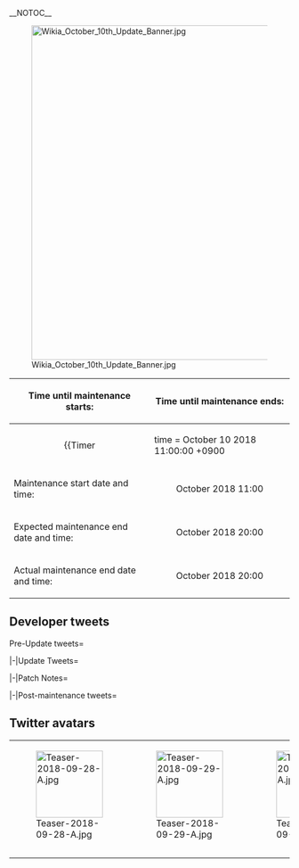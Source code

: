 __NOTOC__

<div style="float:right">{{Edit|Partials/Updates/2018 October {{Ordinal|10}}}}</div>

[[File:Wikia_October_10th_Update_Banner.jpg|600px|center|frameless|link=]]

{{clear}}
{| class="wikitable"
!Time until maintenance starts:
!Time until maintenance ends:
|-
| align="center" |{{Timer
|time = October 10 2018 11:00:00 +0900
|style = font-weight:bold;
|endClass = Maintstarts
|endText = '''Maintenance has begun.'''}}
| align="center" |{{Timer
|time = October 10 2018 20:00:00 +0900
|style = font-weight:bold;
|endClass = Maintends
|endText = '''Maintenance has ended.'''}}
|-
! scope="row" | Maintenance start date and time:
| align="center" | October {{Ordinal|10}} 2018 11:00
|-
! scope="row" | Expected maintenance end date and time:
| align="center" | October {{Ordinal|10}} 2018 20:00
|-
! scope="row" | Actual maintenance end date and time:
| align="center" | October {{Ordinal|10}} 2018 20:00
|}

{{:Partials/Updates/2018_October_{{Ordinal|10}}/Content|thread=true}}

== Developer tweets ==
<tabber>Pre-Update tweets=
{{MultiTweet
|MultiTweetID = preUpdate
|color = #ace
|title = Pre Update

|link01 = https://twitter.com/KanColle_STAFF/status/1046567092214874112
|JP01 = そして「艦これ」ゲーム本家内での鎮守府【秋刀魚】祭り、今秋も当然のように近づいています。ベテラン提督は既に体で覚えていますが、【秋刀魚】漁支援に大事なものは…適切な漁場の選択、魚群を捉える装備、魚群を集める猛烈に光る装備、そして鍛え抜かれた熟練の方達の力もありがたいです！
|EN01 = 
|TL01 = 

|link02 = https://twitter.com/KanColle_STAFF/status/1046770449995071488
|JP02 = ゲーム本家内、鎮守府【秋刀魚】祭りは現在展開中の【初秋イベ】作戦終了と共に開始予定です。現在のところ、今週末10/5(金)AM11;00を以て【初秋イベ】作戦終了予定でしたが、今週日本全土に襲来した台風24号及び各エリアの停電等の状況を鑑み、連休明け朝まで延長することを現在検討中です。
|EN02 = 
|TL02 = 

|link03 = https://twitter.com/KanColle_STAFF/status/1046925223486939136
|JP03 = 現在実施中の【初秋イベ】は【10/5(金)AM11;00】を以て全作戦終了予定でしたが、台風24号及び各エリアの停電等の状況を鑑み、また週明け10/9(火)にプラットフォームであるDMMさんのメンテが予定されていることから、【10/10(水)】朝を以て、全作戦終了とさせて頂きます。
|EN03 = 
|TL03 = 

|link04 = https://twitter.com/KanColle_STAFF/status/1046925812690169856
|JP04 = 既に多くの提督方が初秋イベの全作戦を完了されています。全作戦完了された提督方は、来たるべき秋刀魚祭りに向けて、資源そして鋭気の回復に努めて頂けますと幸いです。現在作戦中の提督の皆さん、艦隊の奮闘とそれぞれの目標の達成、作戦成功をお祈り致します！
|EN04 = 
|TL04 = 

|link05 = https://twitter.com/KanColle_STAFF/status/1046928497216647168
|JP05 = 「艦これ」次回の稼働全サーバ群共通メンテナンス＆アップデートは、来週【10/10(水) AM11:00】より実施予定です。同メンテ突入を以て、現在作戦展開中の初秋イベ：期間限定海域【抜錨！連合艦隊、西へ！】は全作戦完了です。また、同メンテ完了を以て、今秋も鎮守府【秋刀魚】祭り開幕です！
|EN05 = 
|TL05 = 

|link06 = https://twitter.com/KanColle_STAFF/status/1048031421887959040
|JP06 = そして、「艦これ」ゲーム本家でも…今秋の鎮守府【秋刀魚】祭りが近づいています！秋刀魚漁支援任務は同支援装備や作戦海域の戦略的選択がとっても大事！秋刀魚漁支援任務を全達成の艦隊には、今年も新型【大漁旗】が贈られます！※同リアル大漁旗はリアル鎮守府秋刀魚祭りでも展示予定です！
|EN06 = 
|TL06 = 

|link07 = https://twitter.com/KanColle_STAFF/status/1048383266112196608
|JP07 = 「艦これ」次回の稼働全サーバ群共通メンテナンス＆アップデートは、来週【10/10(水) AM11:00】より実施予定です。同メンテ突入を以て、現在展開中の初秋イベ：期間限定海域【抜錨！連合艦隊、西へ！】は全作戦完了です。現在作戦中の提督の皆さん、健闘とそれぞれの目標達成を祈願致します！
|EN07 = 
|TL07 = 

|link08 = https://twitter.com/KanColle_STAFF/status/1048755163618406400
|JP08 = 現在「艦これ」運営鎮守府では、次回「艦これ」メンテナンスの準備に入っています。【10/10(水) 11:00】メンテ突入を以て、初秋イベ：期間限定海域【抜錨！連合艦隊、西へ！】は全作戦終了です。また、同メンテに伴うアップデートでは何隻かの艦娘【秋刀魚】modeも実装予定です！お楽しみに！
|EN08 = 
|TL08 = 

|link09 = https://twitter.com/KanColle_STAFF/status/1049135447954190336
|JP09 = 現在「艦これ」運営鎮守府では、次回「艦これ」メンテナンスの準備を進めています。明後日【10/10(水) 11:00】メンテ突入を以て、初秋イベ：期間限定海域【抜錨！連合艦隊、西へ！】は全作戦終了です。また、同メンテに伴うアップデートによって今年の鎮守府秋刀魚祭りを実装、開幕予定です！
|EN09 = 
|TL09 = 

|link10 = https://twitter.com/KanColle_STAFF/status/1049481117986770944
|JP10 = 現在「艦これ」運営鎮守府では、次回「艦これ」メンテナンスの準備を進めています。明日【10/10(水) 11:00】メンテ突入を以て、【初秋イベ】は全作戦終了です。また、同日【20:00】見込みの本メンテに伴うアップデート完了を以て、今秋の鎮守府秋刀魚祭り開幕です。全艦、出漁…いえ出撃準備！
|EN10 = 
|TL10 =

|link11 = https://twitter.com/KanColle_STAFF/status/1049820940282945536
|JP11 = 本日【10/10(水) 11:00】より、「艦これ」稼働全サーバ群はメンテナンス＆アップデートを実施致します。メンテ突入を以て、初秋イベ：期間限定海域：【抜錨！連合艦隊、西へ！】は全作戦終了です。そして、季節は鎮守府【秋刀魚】祭りへ…。本メンテ＆アプデ完了は【20:00】を予定しています。
|EN11 = 
|TL11 = 

|link12 = https://twitter.com/KanColle_STAFF/status/1049838865073098752
|JP12 = 本日この後【11:00】より、「艦これ」稼働全サーバ群はメンテナンス＆アップデートに突入します。本メンテ突入を以て、初秋イベ：期間限定海域：【抜錨！連合艦隊、西へ！】は全作戦終了です。メンテ開始前にブラウザを閉じ、「艦これ」を一旦終了して頂けますと幸いです。
|EN12 = 
|TL12 = 
}}


|-|Update Tweets=
{{MultiTweet
|MultiTweetID = Update
|color = #ace
|title = Update


|link01 = https://twitter.com/KanColle_STAFF/status/1049844366162808833
|JP01 = メンテナンス状況：稼働全サーバ群はメンテナンスに突入しました！
「艦これ」稼働全サーバ群は、メンテナンス＆アップデート作業を開始しました。同完了は【20:00】予定です。初秋イベ：期間限定海域：【抜錨！連合艦隊、西へ！】は全作戦終了！全参加提督＆艦隊の皆さん、お疲れさまでした！
|EN01 = 
|TL01 = 

|link02 = https://twitter.com/KanColle_STAFF/status/1049886221000957952
|JP02 = メンテナンス状況：稼働全サーバ群はメンテナンス実施中です。
「艦これ」稼働全サーバ群は、メンテナンス＆アップデート作業実施中です。作業は中盤のシークエンスに入りました。今回のメンテに伴うアップデートでは、【Block-1】長時間駆動における、さらなるメモリ不足抑制にも努めます！
|EN02 = 
|TL02 = 

|link03 = https://twitter.com/KanColle_STAFF/status/1049918723505745921
|JP03 = メンテナンス状況：稼働全サーバ群はメンテナンス実施中です。
「艦これ」稼働全サーバ群は、メンテナンス作業を実施中です。作業は中盤のシークエンスに移行中です。本メンテに伴うアップデートによって、従来に加え新たな艦娘【秋刀魚】modeも何隻か実装予定です。少しだけ…お楽しみに！
|EN03 = 
|TL03 = 

|link04 = https://twitter.com/KanColle_STAFF/status/1049952303606726656
|JP04 = メンテナンス状況：稼働全サーバ群はメンテナンス実施中です。
「艦これ」稼働全サーバ群は、メンテナンス作業を実施中です。作業は後半のシークエンスに入りました。本メンテに伴うアップデートによって、メモリ使用の抑制及び【母港艦娘最大拡張枠＆装備運用最大拡張枠】を拡大予定です！
|EN04 = 
|TL04 = 

|link05 = https://twitter.com/KanColle_STAFF/status/1049963324245307392
|JP05 = メンテナンス状況：稼働全サーバ群はメンテナンス実施中です。
「艦これ」稼働全サーバ群は、メンテナンス作業を実施中です。本作業は最終シークエンスに入りました。この後大きな問題がなければ、19:45前後より本日のメンテナンスに伴うアップデート内容をお知らせしてまいります。
|EN05 = 
|TL05 = 

|link06 = 
|JP06 = 
|EN06 = 
|TL06 = 

|link07 = 
|JP07 = 
|EN07 = 
|TL07 = 

|link08 = 
|JP08 = 
|EN08 = 
|TL08 = 

|link09 = 
|JP09 = 
|EN09 = 
|TL09 = 

|link10 = 
|JP10 = 
|EN10 = 
|TL10 =
}}

|-|Patch Notes=
{{MultiTweet
|MultiTweetID = patch
|color = #ace
|title = Patch notes

|link01 = https://twitter.com/KanColle_STAFF/status/1049975235896725505
|JP01 = 本日【10/10(水)】実施「艦これ」全サーバ群メンテナンスに伴うアップデート情報をお知らせしていきます。

01▼【初秋イベ2018：期間限定海域】作戦終了
初秋イベント2018：【抜錨！連合艦隊、西へ！】全作戦終了です。本作戦に参加された全ての提督の皆さん、大変お疲れさまでした！
|EN01 = We will now start to outline the contents of today October 10th (Wednesday) Maintenance & Updates for all running KanColle Servers.

01▼ [Early Fall 2018 Event : Limited-time Operational Area] End

The Early Fall 2018 Event: [Weigh Anchor! Combined Fleet, to the West!] will now end all operations.

Admirals who have participated in the Event, thank you very much for your hard work!
|TL01 = [[User:Shinhwalee|Shinhwalee]]

|link02 = https://twitter.com/KanColle_STAFF/status/1049975950354440192
|JP02 = 02▼【母港最大拡張枠】の拡張
艦隊「母港最大拡張」枠の拡大【+10隻＆+40装備運用可能】を実施します。
同拡張により【艦娘】の最大運用隻数は、現在の380隻から最大【390隻】に拡張されます。
※母港拡張を実施すると、【装備】運用枠は自動的に【+40枠】拡張されます。
|EN02 = 02▼ [Maximum Possible Ship Slots] Expansion

We will be expanding the maximum possible Fleet Ship Slots of additional [+10 Ships & +40 Equipment].
This Expansion will allow Admirals to have expand their ship slots up to the new cap of 390 Ships from the previous 380 Ships.
※When you expand your Ship Slots, the available Equipment Slots will increase by [+40 slots] automatically.
|TL02 = [[User:Shinhwalee|Shinhwalee]]

|link03 = https://twitter.com/KanColle_STAFF/status/1049977181051346944
|JP03 = 03▼各艦【秋刀魚mode】旗艦限定実装開始、そして「祥鳳」【秋刀魚mode】を本家新規実装開始！
今年も秋！【秋刀魚】の季節がやってまいりました！昨秋までの各艦【秋刀魚mode】旗艦限定実装開始、そして航空母艦「祥鳳」に旬の【秋刀魚mode】、本家にも新規実装開始です！よろしくどうぞ！
|EN03 = 03▼ Each Ships' [Saury Mode] Flagship exclusive Contents Start, and new Shouhou [Saury Mode] content implementation for the main game!
Autumn is here once again this year! The Season of the Saury has come!

The contents of each respective Ships' [Saury Mode] Flagship exclusive contents from last year Autumn will be implemented, and the Aircraft Carrier 'Shouhou' will receive the seasonal [Saury Mode], implemented into the Main Game anew!

We hope you for the best!

|TL03 = [[User:Shinhwalee|Shinhwalee]]


|link04 = https://twitter.com/KanColle_STAFF/status/1049977734137442304
|JP04 = 04▼鎮守府秋刀魚祭りで頑張る「満潮」【秋刀魚mode】も本家新規実装開始！
美味しい旬の【秋刀魚】料理と美味しいお酒を多角的に＆提督的に愉しむ鎮守府【秋刀魚】祭り。頑張る朝潮型駆逐艦「満潮」の…せっかく焼いたんだからちゃんと味わってよね【秋刀魚mode】も新規実装開始！
…そして！
|EN04 = 04▼ Michishio, who is doing her best in the Naval Base Saury Festival will have her [Saury Mode] implemented in the main Game!

The Naval Base [Saury] Festival where one can enjoy the delicious seasonal [Saury] cuisine and tasty sake in diversity & matched towards all Admirals.
The Asashio-class Destroyer 'Michishio' who is doing her best... is telling you to taste her Saury since she cooked it anyways, will have her [Saury Mode] newly implemented!
.....Also!
|TL04 = [[User:Shinhwalee|Shinhwalee]]

|link05 = https://twitter.com/KanColle_STAFF/status/1049979094882893824
|JP05 = 05▼「沖波」「岸波」「朝霜」も【秋刀魚mode】！秋の装いも実装開始！
主力of主力な夕雲型駆逐艦、友軍艦隊としても一部水着姿で活躍した「沖波」、F作業の装備も充実「岸波」、エース「朝霜」らに【秋刀魚mode】も期間限定新規実装開始！【秋の私服】や【浴衣mode】なども順次再実装を開始！
|EN05 = 05▼ Okinami, Kishinami, Asashimo enters [Saury Mode] as well! Autumn Outfit Contents, Start!

The Mainstay of Mainstay Yuugumo-class Destroyers,  Okinami who had participated in the Friendly Fleets in her swimsuit, Kishinami who is fully prepared with her F-Operation Equipment, and the Ace Asashimo will receive Limited-time New [Saury Mode] Content !
Their Autumn Outfit and Yukata Mode will be reimplemented again in order soon as well!
|TL05 = [[User:Shinhwalee|Shinhwalee]]

|link06 = https://twitter.com/KanColle_STAFF/status/1049980347465658368
|JP06 = 06▼艦娘【水着mode】及び夏季限定＆二期初動ポイス、期間限定実装終了
今夏は長い夏でした…そんな夏の夏季期間限定＆二期初動ボイス、【水着mode】の限定実装を終了しました。各艦娘の水着modeは艦娘図鑑に格納…ポイ。また、任務「夏季大演習」を終了、同「秋季大演習」がスタートです。
|EN06 = 06▼ The End of Ship Girls [Swimsuit Mode] and Limited-time Summer & Phase 2 Initial Movement Limited-Time Contents

This Summer was a very long one.... such season's seasonal Limited-time & Phase 2 Initial Movement Voicelines, [Swimsuit Mode] Limited-time Contents have come to an end.

Each Ship Girls' Swimsuit Mode will be available in the Ship Girls Library.

Also, the Quest 'Large Summer Exercises' has ended, and the 'Large Autumn Exercises' have started.
|TL06 =  [[User:Shinhwalee|Shinhwalee]]

|link07 = https://twitter.com/KanColle_STAFF/status/1049980798818873344
|JP07 = 07▼艦娘【秋刀魚】ボイスを期間限定実装開始！新規も大漁投入！
いよいよ、鎮守府秋刀魚祭りがスタートします。艦娘も秋刀魚支援、出漁臨戦態勢！従来の100隻余の艦娘【秋刀魚】ボイスに加えて、新たに約40隻の新規収録ボイスを実装開始！何かを提督に確認したい「Richelieu」や…(続きます)
|EN07 = 07▼ Ship Girls [Saury] Seasonal Voicelines Limited-Time Contents Implemented! Large quantity of new voicelines added!

At last, the Naval Base Saury Festival will begin.

Ship Girls will support the gathering of the Fish Supply, and prepare for immediate action! Alongside the approximately 100 of Ship Girls' [Saury] Voicelines from previously, around 40 new Voicelines will be implemented!
Richelieu who wishes to check something the Admiral... (To be Continued)
|TL07 = [[User:Shinhwalee|Shinhwalee]]

|link08 = https://twitter.com/KanColle_STAFF/status/1049981305406943234
|JP08 = 08▼艦娘【秋刀魚】ボイスを期間限定実装開始！新規も大漁投入！(続き)
何かを提督に確認したい「Richelieu」や…どこかで何かを食べている「Ark Royal」や「Gambier Bay」…欧州遠征で邂逅＆合流した新艦娘と鎮守府【秋刀魚】祭りの初めての遭遇、こちらもどうぞよろしくお願い致します！
|EN08 = 08▼ Ship Girls [Saury] Voiceline Limited-Time Content Start! Large quantity of new voicelines added! (Continued)

Richelieu who wishes to confirm something with the Admiral... Ark Royal who is eating something somewhere, or Gambier Bay...

We hope you the best for the experience of the first Naval Base Saury Festival with the New Ship Girls obtained or was able to meet during the European Expeditions!

|TL08 = [[User:Shinhwalee|Shinhwalee]]

|link09 = https://twitter.com/KanColle_STAFF/status/1049981876302008320
|JP09 = 09▼鎮守府「秋刀魚」祭り【秋刀魚漁支援】、解禁！
鎮守府海域、北方海域を中心とした秋刀魚漁の漁場となるいくつか海域では、艦隊を展開し遊弋する敵艦隊を撃破、同漁場海域の安全を確保、【秋刀魚漁】を支援することで、今秋も新鮮な旬の【秋刀魚】を獲得することが可能です！
|EN09 = 09▼ Naval Base 'Saury' Festival [Saury Fishing Support], Open!

In certain areas with the Naval Base Waters and Northern Oceans as the focus for Saury Fishing,
you must sortie your Fleet out to destroy the enemy fleets patrolling the area, obtain the Fishing Area's Safety, and by supporting the Saury Fishing, you will be able to obtain some fresh Autumn Saury this season as well!
|TL09 = [[User:Shinhwalee|Shinhwalee]]

|link10 = https://twitter.com/KanColle_STAFF/status/1049982745424744449
|JP10 = 10▼【秋刀魚漁】支援に適した装備
【秋刀魚漁】支援は有効な装備・艦隊編成がいくつか存在します。
また、装備の組み合わせや集中運用による効果も期待できます。
・海を照らし魚群を集める強い光源
・魚群探知を支援できる探信装備
・空から秋刀魚漁を観測/支援する航空機材
他が有効です。
|EN10 = 10▼ Equipment appropriate for supporting [Saury Fishing]

There are certain Equipment and Fleet compositions which will effectively support the [Saury Fishing].

Also, depending on the Equipment combination or focusing them may have additional effects as well.
*A Strong source of Light which will illuminate the sea attract the Fish School
*A Sonar Equipment which can detect the Fish School. 
*Aircraft which will observe/support the Saury Fishing
Such as above are effective.
|TL10 =[[User:Shinhwalee|Shinhwalee]]

|link11 = https://twitter.com/KanColle_STAFF/status/1049983179036057600
|JP11 = 11▼【秋刀魚漁】支援のコツ
秋刀魚漁の漁場となる作戦海域であまり集中的に【秋刀魚】を乱獲すると、同海域の漁業資源が激減し、【秋刀魚】が獲れにくい状態になる場合があります。
・集中的な乱獲はしない
・漁場や海域全体を少し休ませて漁業資源の保護を考慮する 
等の対策が有効です。
|EN11 = 11▼ Tips for [Saury Fishing] Support
If you Fish your Saury in a single operational area where the Saury Fishery is located too much, the Map's Natural Fishing Resources will drop and it will become difficult to obtain Saury from there.
*Do not fish saury in a focused location too much.
*Let the Fishery or the Map itself rest up to protect the available Fishing Resources.
Such tactics will be effective.
|TL11 = [[User:Shinhwalee|Shinhwalee]]

|link12 = https://twitter.com/KanColle_STAFF/status/1049984151313514496
|JP12 = 12▼【秋刀魚漁】支援の裏技的アプローチ
「色々やったけど獲れないっぽい…」「光源や航空機材が足りないっぽい…」「もう時間がないっぽい！」、そんな場合は！
・海の中にどかーん！(漁場も痛むし…できれば避けたいです！)
・暗闇でも魚群を捉える熟練の方々や漁場に強い艦種も積極活用！
|EN12 = 12▼ "Saury Fishing", doing it the unconventional way
"I tried so hard and got so far, but in the end I didn't catch anything..."
"I don't have enough light sources and planes, dude..."
"I'm, like, totally out of time!"
If this sounds familiar, we have the perfect solution for you!
- Blow the fucking sea up! (The fishing spots will suffer though... so please avoid this method if you can!)
- Make extensive use of that skilled bunch who can spot schools of fish even when it's dark, and ships that are good at fishing!
|TL12 = [[User:Admiral Mikado|Admiral Mikado]]

|link13 = https://twitter.com/KanColle_STAFF/status/1049985154083520512
|JP13 = 13▼獲得した【秋刀魚】の活用！
獲得した「秋刀魚」は期間内に【調理】することで、資源や資材、保存が効く【缶詰】などにすることが可能です。今秋【鎮守府秋刀魚祭り今季任務群】を達成後、秋刀魚祭り終了前に【調理】をお願いします！
●刺身：資源に！
●塩焼：資材に！
●蒲焼：缶詰に！
|EN13 = 13▼ What to do with the sauries you caught
During this event you can cook the sauries you caught and turn them into resources and materials, or preserve them in tin cans for later.
Please cook them after you're done with this autumn's Naval Base Saury Festival mission series, but before the saury festival is actually over.
- Sashimi: Get Resources!
- Shioyaki: Get Materials!
- Kabayaki: Get Tin Cans!
|TL13 = [[User:Admiral Mikado|Admiral Mikado]]

|link14 = https://twitter.com/KanColle_STAFF/status/1049986144203464705
|JP14 = 14▼今季【鎮守府秋刀魚祭り任務群】の期間限定実装
鎮守府【秋刀魚】祭り期間中は、計三種の【新任務】が受託可能です。
秋刀魚漁任務：今秋の「秋刀魚」も上々ね！
秋刀魚漁任務：大切な漁場、ここは譲れません！他
これらの任務により、資源や装備、そして【一八式大漁旗】を獲得可能です！
|EN14 = 14▼ Implementation of this seasons's time-limited Naval Base Saury Festival mission series
For the duration of the Naval Base Saury Festival you can accept a total of three new missions.
- Saury Fishing Mission: I see this autumn's sauries are superb like last time.
- Saury Fishing Mission: This is my precious fishing spot and I won't give it up!
etc.
From these missions you'll be able to obtain resources, equipment, and the 2018 Big-Catch Flag!
|TL14 = [[User:Admiral Mikado|Admiral Mikado]]

|link15 = https://twitter.com/KanColle_STAFF/status/1049987271712157697
|JP15 = 15▼鎮守府カウンタバー【秋刀魚】料理を展開！
【鎮守府カウンタバー】を更新、新規含む【秋刀魚】料理が展開されます。また、家具屋さんで鎮守府【秋刀魚】祭り家具の取り扱いが開始されます。
※【鎮守府カウンタバー】は、特別な家具です！
※飲み物などは秘書艦や朝夕などで変化します！
|EN15 = 15▼ The naval base's bar is now serving saury dishes!
The "Naval Base Counter Bar" has been updated and is now featuring saury dishes, including new ones. Furthermore, the furniture shop has stocked up on Naval Base Saury Festival items.
※ The "Naval Base Counter Bar" is a special piece of furniture!
※ Drinks etc. change depending on the secretary and time of the day!
|TL15 = [[User:Admiral Mikado|Admiral Mikado]]

|link16 = https://twitter.com/KanColle_STAFF/status/1049988646663667714
|JP16 = 16▼【家具屋さん】お品書き「秋」＆【秋刀魚】更新！
「家具屋さん」のお品書きが更新され、下記の新家具含む新旧「秋」季節家具及び【秋刀魚】関連家具を気合い、入れて、実装します！
・秋刀魚祭りの壁 new!
・秋刀魚祭りの床板 new!
・一八式大漁旗 new! ※秋刀魚漁支援任務群で獲得可能！
|EN16 = 16▼ Furniture Shop Inventory Updated With "Autumn" & "Saury" Items
The furniture shop has updated its inventory and is now proudly and vigorously featuring autumn- and saury-themed furniture old and new, including the following new items!
- Saury Festival Wall
- Saury Festival Floorboard
- 2018 Big-Catch Flag ※ Can be obtained from the saury fishing support mission series!
|TL16 = [[User:Admiral Mikado|Admiral Mikado]]

|link17 = https://twitter.com/KanColle_STAFF/status/1049989567338577920
|JP17 = 17▼新型【鎮守府秋刀魚祭り】BGM実装＆【鎮守府ジュークボックス】更新！
今秋の新秋刀魚BGM「鎮守府秋刀魚祭り改二」を実装！また、「鎮守府ジュークボックス」及び漁場海域BGMが更新されます。
秋刀魚祭りBGM…
♪「鎮守府秋刀魚祭り改三」
♪「艦娘音頭」
どうぞよろしくお願い致します！
|EN17 = 17▼ Addition of new Naval Base Saury Festival BGM & Naval Base Jukebox Update!
This autumn we've implemented the new saury BGM "Naval Base Saury Festival K2"! Furthermore, we've updated the Naval Base Jukebox and the BGM you can hear at fishing spots.
As for the saury festival tracks...
♪ "Naval Base Saury Festival K3"
♪ "Ship Girl Ondō"
We hope you like them!
|TL17 = [[User:Admiral Mikado|Admiral Mikado]]

|link18 = https://twitter.com/KanColle_STAFF/status/1049990050539163649
|JP18 = 18▼一部作戦海域で【海防艦】が期間限定邂逅可能に！
北方漁場警備や船団護衛のために建造され、最期まで奮戦を続けた大切な艦種「海防艦」。海防艦「択捉」「松輪」、そして「福江」が、今秋鎮守府【秋刀魚】祭り期間中、一部作戦海域で期間限定邂逅可能となります。どうぞご活用ください！
|EN18 = 18▼ Time-limited Coastal Defence Ship Drops In Certain Maps!
Coastal defence ships were important warships that were built for, among other things, settling fishing disputes up north and escorting fleets, and fought until the bitter end. The coastal defence ships "Etorofu", "Matsuwa" as well as "Fukae" now drop on certain maps for the duration of this autumn's naval base saury festival. Don't miss this opportunity!
|TL18 = [[User:Admiral Mikado|Admiral Mikado]]

|link19 = https://twitter.com/KanColle_STAFF/status/1049991814436904960
|JP19 = 19▼海防艦「択捉」「福江」【秋刀魚mode】も新規実装開始！
【秋刀魚】漁支援の季節は、何気に海防艦の季節！漁場警備は、平時の海防艦の大事な仕事！択捉型海防艦「松輪」に【浴衣mode】実装再開、同「択捉」及び「福江」に【秋刀魚mode】を新規実装開始です！
|EN19 = 19▼ New Saury Mode CGs for Etorofu & Fukae!
The saury fishing support season just happens to be the season of coastal defence ships! Settling fishing disputes was a very important task of these ships during peacetime! With that said, Etorofu-class coastal defence ship "Matsuwa" is getting her Yukata Mode CG back while "Etorofu" and "Fukae" are receiving entirely new Saury Mode CGs!

|TL19 = [[User:Admiral Mikado|Admiral Mikado]]

|link20 = https://twitter.com/KanColle_STAFF/status/1049992938967642112
|JP20 = 20▼水上機母艦「Commandant Teste」に【秋刀魚mode】も新規実装開始！
特に意味はないのですが家具「温泉檜風呂」や「温泉岩風呂」にすすきの風情が漂う今秋、お洒落の国の水上機母艦「Commandant Teste」にも、【秋刀魚mode】を新規実装開始です…C'est bon！
|EN20 = 20▼ New Saury Mode CG for Seaplane Tender "Commandant Teste"!
This autumn, when the hot spring's cypress and rock bath give off this sensation that reminds one of silver grass - no idea why I'm suddenly waxing lyrical about this - Commandant Teste, seaplane tender from the country of fashion, is also receiving a brand new Saury Mode CGs... C'est très magnifique!
|TL20 = [[User:Admiral Mikado|Admiral Mikado]]

|link21 = https://twitter.com/KanColle_STAFF/status/1049995539654180869
|JP21 = 21▼護衛空母「Gambier Bay」に【秋刀魚mode】、新規実装開始！
何かに何気に似ているバッグを持った秋の「Gambier Bay」。堂々の【秋刀魚mode】実装開始です！鎮守府の艦娘にお箸の持ち方は習ったのですが、割り方までは…！
今月下旬には今頑張って秋刀魚を焼いている艦娘も…？お楽しみに！
|EN21 = 21▼ New Saury Mode CG for Escort Carrier "Gambier Bay"!
Gambier Bay's backpack looks kinda familiar. Anyway, she now has her own proper Saury Mode CG! The girls at her naval base have already taught her how to use chopsticks, but not quite how to properly break them apart...
What about the ship girls who're working hard to grill all the sauries, you might ask? Well, look forward to the end of this month!
|TL21 = [[User:Admiral Mikado|Admiral Mikado]]

|link22 = https://twitter.com/KanColle_STAFF/status/1049996521062551552
|JP22 = 22▼北欧生まれの軽(航空)巡洋艦「Gotland」【秋刀魚mode】新規実装！
北欧生まれの軽(航空)巡洋艦、改装すると防空軽巡となる軽巡「Gotland」。
生まれて初めて食べる、旬の【秋刀魚】の塩焼き…「Gotland」【秋刀魚mode】、新規実装開始です！彼女のことも、どうぞよろしくお願い致します！
|EN22 = 22▼ New Saury Mode CG for the Scandinavian Light (Aviation) Cruiser "Gotland"
Gotland is a light (aviation) cruiser that was born in Scandinavia and who turns into an anti-air cruiser when remodelled.
And now she's receiving her Saury Mode CG in which she's eating fresh saury, grilled with salt, for the first time in her life! Please take good care of her!

|TL22 = [[User:Admiral Mikado|Admiral Mikado]]

|link23 = https://twitter.com/KanColle_STAFF/status/1049997175269126146
|JP23 = 23▼「艦これ」2nd Edition【Block-1】 メモリ消費負荷軽減
現在稼働中の「艦これ」2nd Edition【Block-1】、メモリ負荷低減、特に長時間連続駆動時のメモリ消費負荷の軽減を図ります。どうぞ、よろしくお願い致します！
|EN23 = 23▼ KanColle 2nd Edition Block-1 RAM Usage Reduction
We're currently trying to reduce the game's memory usage, especially when keeping it running for an extended period of time. We hope for your understanding.

|TL23 = [[User:Admiral Mikado|Admiral Mikado]]

|link24 = 
|JP24 = 
|EN24 = 
|TL24 = 

|link25 = 
|JP25 = 
|EN25 = 
|TL25 = 

|link26 = 
|JP26 = 
|EN26 = 
|TL26 = 

|link27 = 
|JP27 = 
|EN27 = 
|TL27 = 

|link28 = 
|JP28 = 
|EN28 = 
|TL28 = 

|link29 = 
|JP29 = 
|EN29 = 
|TL29 = 

|link30 = 
|JP30 = 
|EN30 = 
|TL30 = 
}}

|-|Post-maintenance tweets=
{{MultiTweet
|MultiTweetID = postmaint
|color = #ace
|title = Post-maintenance tweets

|link01 = https://twitter.com/KanColle_STAFF/status/1049978115630325760
|JP01 = 本日実施の「艦これ」稼働全サーバ群共通メンテナンス＆アップデート、作業完了致しました！メンテナンス完了直後は、接続が集中します。少しだけ時間をおいて、余裕を持ってご接続頂けますと幸いです。大変お待たせしました！
本日のアップデート情報のお知らせは、もう少し続きます！
|EN01 = 
|TL01 = 

|link02 = https://twitter.com/KanColle_STAFF/status/1049997701650108416
|JP02 = 提督の皆さん、ご協力ありがとうございました！
本日実施「艦これ」稼働全サーバ群共通メンテナンス＆アップデート、全作業完了しています。更新や接続が不安定な場合は、お使いのブラウザのキャッシュを削除した後、再接続をお試しください。今秋の鎮守府【秋刀魚】祭りも…よろしくどうぞ！
|EN02 = 
|TL02 = 

|link03 = 
|JP03 = 
|EN03 = 
|TL03 = 

|link04 = 
|JP04 = 
|EN04 = 
|TL04 = 

|link05 = 
|JP05 = 
|EN05 = 
|TL05 = 

|link06 = 
|JP06 = 
|EN06 = 
|TL06 = 

|link07 = 
|JP07 = 
|EN07 = 
|TL07 = 

|link08 = 
|JP08 = 
|EN08 = 
|TL08 = 

|link09 = 
|JP09 = 
|EN09 = 
|TL09 = 

|link10 = 
|JP10 = 
|EN10 = 
|TL10 =

|link11 = 
|JP11 = 
|EN11 = 
|TL11 = 

|link12 = 
|JP12 = 
|EN12 = 
|TL12 = 

|link13 = 
|JP13 = 
|EN13 = 
|TL13 = 

|link14 = 
|JP14 = 
|EN14 = 
|TL14 = 

|link15 = 
|JP15 = 
|EN15 = 
|TL15 = 

|link16 = 
|JP16 = 
|EN16 = 
|TL16 = 

|link17 = 
|JP17 = 
|EN17 = 
|TL17 = 

|link18 = 
|JP18 = 
|EN18 = 
|TL18 = 

|link19 = 
|JP19 = 
|EN19 = 
|TL19 = 

|link20 = 
|JP20 = 
|EN20 = 
|TL20 = 

|link21 = 
|JP21 = 
|EN21 = 
|TL21 = 

|link22 = 
|JP22 = 
|EN22 = 
|TL22 = 

|link23 = 
|JP23 = 
|EN23 = 
|TL23 = 

|link24 = 
|JP24 = 
|EN24 = 
|TL24 = 

|link25 = 
|JP25 = 
|EN25 = 
|TL25 = 

|link26 = 
|JP26 = 
|EN26 = 
|TL26 = 

|link27 = 
|JP27 = 
|EN27 = 
|TL27 = 

|link28 = 
|JP28 = 
|EN28 = 
|TL28 = 

|link29 = 
|JP29 = 
|EN29 = 
|TL29 = 

|link30 = 
|JP30 = 
|EN30 = 
|TL30 = 
}}
</tabber>

== Twitter avatars ==
{| class="wikitable"
| style="width:120px;" | [[File:Teaser-2018-09-28-A.jpg|120px]]
| style="width:120px;" | [[File:Teaser-2018-09-29-A.jpg|120px]]
| style="width:120px;" | [[File:Teaser-2018-09-30-A.jpg|120px]]
| style="width:120px;" | [[File:Teaser-2018-10-01-A.jpg|120px]]
|-
| style="width:120px;" | 
| style="width:120px;" | 
| style="width:120px;" | 
| style="width:120px;" | 
|-
| style="width:120px;" |
| style="width:120px;" |
| style="width:120px;" |
| style="width:120px;" |
|}